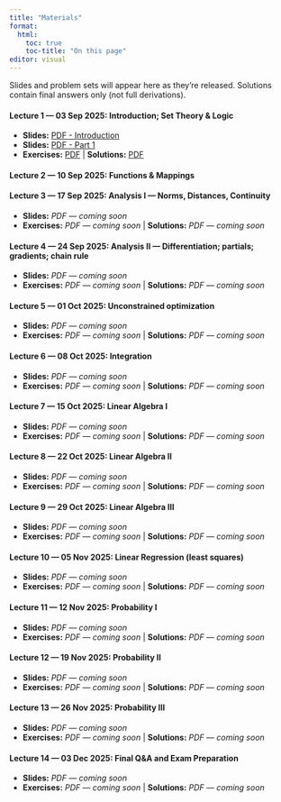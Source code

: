 ```yaml
---
title: "Materials"
format:
  html:
    toc: true
    toc-title: "On this page"
editor: visual
---
```


::: callout-note
Slides and problem sets will appear here as they’re released. Solutions contain final answers only (not full derivations).
:::

#### Lecture 1 — 03 Sep 2025: Introduction; Set Theory & Logic

-   **Slides:** [PDF - Introduction](files/Math_for_Social_Scientists_2025-part0_intro.pdf)
-   **Slides:** [PDF - Part 1](files/Math_for_Social_Scientists_2025-part1_%20Logic_Sets_Functions.pdf)
-   **Exercises:** [PDF](files/exerciexercise01_v2.pdf) \| **Solutions:** [PDF](files/solutions/solution01_v2.pdf)

#### Lecture 2 — 10 Sep 2025: Functions & Mappings

#### Lecture 3 — 17 Sep 2025: Analysis I — Norms, Distances, Continuity

-   **Slides:** *PDF — coming soon* <!-- files/slides/lec03-analysis-I.pdf -->
-   **Exercises:** *PDF — coming soon* <!-- files/exercises/ps03-analysis-I.pdf --> \| **Solutions:** *PDF — coming soon* <!-- files/solutions/sol03-analysis-I.pdf -->

#### Lecture 4 — 24 Sep 2025: Analysis II — Differentiation; partials; gradients; chain rule

-   **Slides:** *PDF — coming soon* <!-- files/slides/lec04-analysis-II.pdf -->
-   **Exercises:** *PDF — coming soon* <!-- files/exercises/ps04-analysis-II.pdf --> \| **Solutions:** *PDF — coming soon* <!-- files/solutions/sol04-analysis-II.pdf -->

#### Lecture 5 — 01 Oct 2025: Unconstrained optimization

-   **Slides:** *PDF — coming soon* <!-- files/slides/lec05-unconstrained-optimization.pdf -->
-   **Exercises:** *PDF — coming soon* <!-- files/exercises/ps05-unconstrained-optimization.pdf --> \| **Solutions:** *PDF — coming soon* <!-- files/solutions/sol05-unconstrained-optimization.pdf -->

#### Lecture 6 — 08 Oct 2025: Integration

-   **Slides:** *PDF — coming soon* <!-- files/slides/lec06-integration.pdf -->
-   **Exercises:** *PDF — coming soon* <!-- files/exercises/ps06-integration.pdf --> \| **Solutions:** *PDF — coming soon* <!-- files/solutions/sol06-integration.pdf -->

#### Lecture 7 — 15 Oct 2025: Linear Algebra I

-   **Slides:** *PDF — coming soon* <!-- files/slides/lec07-la-I.pdf -->
-   **Exercises:** *PDF — coming soon* <!-- files/exercises/ps07-la-I.pdf --> \| **Solutions:** *PDF — coming soon* <!-- files/solutions/sol07-la-I.pdf -->

#### Lecture 8 — 22 Oct 2025: Linear Algebra II

-   **Slides:** *PDF — coming soon* <!-- files/slides/lec08-la-II.pdf -->
-   **Exercises:** *PDF — coming soon* <!-- files/exercises/ps08-la-II.pdf --> \| **Solutions:** *PDF — coming soon* <!-- files/solutions/sol08-la-II.pdf -->

#### Lecture 9 — 29 Oct 2025: Linear Algebra III

-   **Slides:** *PDF — coming soon* <!-- files/slides/lec09-la-III.pdf -->
-   **Exercises:** *PDF — coming soon* <!-- files/exercises/ps09-la-III.pdf --> \| **Solutions:** *PDF — coming soon* <!-- files/solutions/sol09-la-III.pdf -->

#### Lecture 10 — 05 Nov 2025: Linear Regression (least squares)

-   **Slides:** *PDF — coming soon* <!-- files/slides/lec10-ols.pdf -->
-   **Exercises:** *PDF — coming soon* <!-- files/exercises/ps10-ols.pdf --> \| **Solutions:** *PDF — coming soon* <!-- files/solutions/sol10-ols.pdf -->

#### Lecture 11 — 12 Nov 2025: Probability I

-   **Slides:** *PDF — coming soon* <!-- files/slides/lec11-prob-I.pdf -->
-   **Exercises:** *PDF — coming soon* <!-- files/exercises/ps11-prob-I.pdf --> \| **Solutions:** *PDF — coming soon* <!-- files/solutions/sol11-prob-I.pdf -->

#### Lecture 12 — 19 Nov 2025: Probability II

-   **Slides:** *PDF — coming soon* <!-- files/slides/lec12-prob-II.pdf -->
-   **Exercises:** *PDF — coming soon* <!-- files/exercises/ps12-prob-II.pdf --> \| **Solutions:** *PDF — coming soon* <!-- files/solutions/sol12-prob-II.pdf -->

#### Lecture 13 — 26 Nov 2025: Probability III

-   **Slides:** *PDF — coming soon* <!-- files/slides/lec13-prob-III.pdf -->
-   **Exercises:** *PDF — coming soon* <!-- files/exercises/ps13-prob-III.pdf --> \| **Solutions:** *PDF — coming soon* <!-- files/solutions/sol13-prob-III.pdf -->

#### Lecture 14 — 03 Dec 2025: Final Q&A and Exam Preparation

-   **Slides:** *PDF — coming soon* <!-- files/slides/lec14-prob-IV.pdf -->
-   **Exercises:** *PDF — coming soon* <!-- files/exercises/ps14-prob-IV.pdf --> \| **Solutions:** *PDF — coming soon* <!-- files/solutions/sol14-prob-IV.pdf -->
